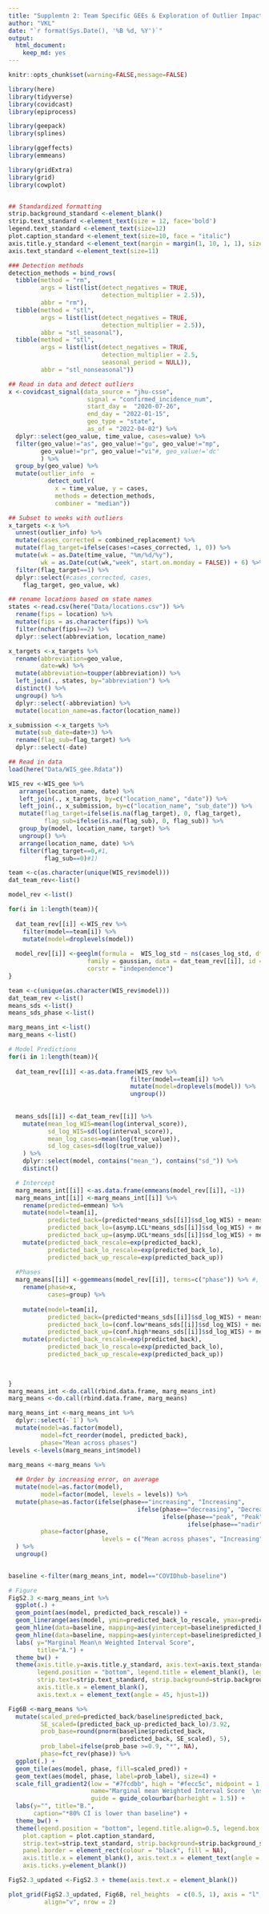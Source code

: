 ```yaml
---
title: "Supplemtn 2: Team Specific GEEs & Exploration of Outlier Impact"
author: "VKL"
date: "`r format(Sys.Date(), '%B %d, %Y')`"
output:
  html_document:
    keep_md: yes
---
```


```r
knitr::opts_chunk$set(warning=FALSE,message=FALSE) 

library(here)
library(tidyverse)
library(covidcast)
library(epiprocess)

library(geepack)
library(splines)

library(ggeffects)
library(emmeans)

library(gridExtra)
library(grid)
library(cowplot)


## Standardized formatting
strip.background_standard <-element_blank()
strip.text_standard <-element_text(size = 12, face='bold')
legend.text_standard <-element_text(size=12)
plot.caption_standard <-element_text(size=10, face = "italic")
axis.title.y_standard <-element_text(margin = margin(1, 10, 1, 1), size=12)
axis.text_standard <-element_text(size=11)

### Detection methods
detection_methods = bind_rows(
  tibble(method = "rm",
         args = list(list(detect_negatives = TRUE,
                          detection_multiplier = 2.5)),
         abbr = "rm"),
  tibble(method = "stl",
         args = list(list(detect_negatives = TRUE,
                          detection_multiplier = 2.5)),
         abbr = "stl_seasonal"),
  tibble(method = "stl",
         args = list(list(detect_negatives = TRUE,
                          detection_multiplier = 2.5,
                          seasonal_period = NULL)),
         abbr = "stl_nonseasonal"))

## Read in data and detect outliers
x <-covidcast_signal(data_source = "jhu-csse",
                      signal = "confirmed_incidence_num",
                      start_day =  "2020-07-26",
                      end_day = "2022-01-15",
                      geo_type = "state",
                      as_of = "2022-04-02") %>%
  dplyr::select(geo_value, time_value, cases=value) %>%   
  filter(geo_value!="as", geo_value!="gu", geo_value!="mp",
         geo_value!="pr", geo_value!="vi"#, geo_value!='dc'
         ) %>% 
  group_by(geo_value) %>%  
  mutate(outlier_info  = 
           detect_outlr(
             x = time_value, y = cases,
             methods = detection_methods,
             combiner = "median")) 

## Subset to weeks with outliers
x_targets <-x %>% 
  unnest(outlier_info) %>%
  mutate(cases_corrected = combined_replacement) %>%
  mutate(flag_target=ifelse(cases!=cases_corrected, 1, 0)) %>%
  mutate(wk = as.Date(time_value, "%m/%d/%y"), 
         wk = as.Date(cut(wk,"week", start.on.monday = FALSE)) + 6) %>% 
  filter(flag_target==1) %>%
  dplyr::select(#cases_corrected, cases, 
    flag_target, geo_value, wk)

## rename locations based on state names
states <-read.csv(here("Data/locations.csv")) %>%
  rename(fips = location) %>%
  mutate(fips = as.character(fips)) %>%
  filter(nchar(fips)==2) %>%
  dplyr::select(abbreviation, location_name)

x_targets <-x_targets %>%
  rename(abbreviation=geo_value,
         date=wk) %>%
  mutate(abbreviation=toupper(abbreviation)) %>%
  left_join(., states, by="abbreviation") %>%
  distinct() %>%
  ungroup() %>%
  dplyr::select(-abbreviation) %>%
  mutate(location_name=as.factor(location_name))

x_submission <-x_targets %>%
  mutate(sub_date=date+3) %>%
  rename(flag_sub=flag_target) %>%
  dplyr::select(-date)

## Read in data
load(here("Data/WIS_gee.Rdata"))

WIS_rev <-WIS_gee %>%
   arrange(location_name, date) %>%
   left_join(., x_targets, by=c("location_name", "date")) %>%
   left_join(., x_submission, by=c("location_name", "sub_date")) %>%
   mutate(flag_target=ifelse(is.na(flag_target), 0, flag_target),
          flag_sub=ifelse(is.na(flag_sub), 0, flag_sub)) %>%
   group_by(model, location_name, target) %>%
   ungroup() %>%
   arrange(location_name, date) %>%
   filter(flag_target==0,#1,
          flag_sub==0)#1)

```


```r

team <-c(as.character(unique(WIS_rev$model)))
dat_team_rev<-list()

model_rev <-list()

for(i in 1:length(team)){
  
  dat_team_rev[[i]] <-WIS_rev %>%
    filter(model==team[i]) %>%
    mutate(model=droplevels(model))
  
  model_rev[[i]] <-geeglm(formula =  WIS_log_std ~ ns(cases_log_std, df=2) + phase + target,
                      family = gaussian, data = dat_team_rev[[i]], id = location_name, wave=date,
                      corstr = "independence")  
}


```


```r

team <-c(unique(as.character(WIS_rev$model))) 
dat_team_rev <-list()
means_sds <-list()
means_sds_phase <-list()

marg_means_int <-list()
marg_means <-list()

# Model Predictions 
for(i in 1:length(team)){
  
  dat_team_rev[[i]] <-as.data.frame(WIS_rev %>%
                                  filter(model==team[i]) %>%
                                  mutate(model=droplevels(model)) %>%
                                  ungroup())
  
  
  means_sds[[i]] <-dat_team_rev[[i]] %>%
    mutate(mean_log_WIS=mean(log(interval_score)),
           sd_log_WIS=sd(log(interval_score)),
           mean_log_cases=mean(log(true_value)),
           sd_log_cases=sd(log(true_value))
    ) %>%
    dplyr::select(model, contains("mean_"), contains("sd_")) %>%
    distinct()

  # Intercept
  marg_means_int[[i]] <-as.data.frame(emmeans(model_rev[[i]], ~1))
  marg_means_int[[i]] <-marg_means_int[[i]] %>%
    rename(predicted=emmean) %>%
    mutate(model=team[i],
           predicted_back=(predicted*means_sds[[i]]$sd_log_WIS) + means_sds[[i]]$mean_log_WIS,
           predicted_back_lo=(asymp.LCL*means_sds[[i]]$sd_log_WIS) + means_sds[[i]]$mean_log_WIS,
           predicted_back_up=(asymp.UCL*means_sds[[i]]$sd_log_WIS) + means_sds[[i]]$mean_log_WIS) %>%
    mutate(predicted_back_rescale=exp(predicted_back),
           predicted_back_lo_rescale=exp(predicted_back_lo),
           predicted_back_up_rescale=exp(predicted_back_up))
  
  #Phases
  marg_means[[i]] <-ggemmeans(model_rev[[i]], terms=c("phase")) %>% #, "cases_log_std[-2:2]")) %>%
    rename(phase=x,
           cases=group) %>%
  
    mutate(model=team[i],
           predicted_back=(predicted*means_sds[[i]]$sd_log_WIS) + means_sds[[i]]$mean_log_WIS,
           predicted_back_lo=(conf.low*means_sds[[i]]$sd_log_WIS) + means_sds[[i]]$mean_log_WIS,
           predicted_back_up=(conf.high*means_sds[[i]]$sd_log_WIS) + means_sds[[i]]$mean_log_WIS) %>%
    mutate(predicted_back_rescale=exp(predicted_back),
           predicted_back_lo_rescale=exp(predicted_back_lo),
           predicted_back_up_rescale=exp(predicted_back_up)) 
  
  

}
marg_means_int <-do.call(rbind.data.frame, marg_means_int)
marg_means <-do.call(rbind.data.frame, marg_means)

marg_means_int <-marg_means_int %>% 
  dplyr::select(-`1`) %>%
  mutate(model=as.factor(model),
         model=fct_reorder(model, predicted_back),
         phase="Mean across phases") 
levels <-levels(marg_means_int$model)

marg_means <-marg_means %>%
  
  ## Order by increasing error, on average
  mutate(model=as.factor(model),
         model=factor(model, levels = levels)) %>%
  mutate(phase=as.factor(ifelse(phase=="increasing", "Increasing",
                                    ifelse(phase=="decreasing", "Decreasing",
                                           ifelse(phase=="peak", "Peak",
                                                  ifelse(phase=="nadir", "Nadir", "Mean across phases"))))),
         phase=factor(phase, 
                          levels = c("Mean across phases", "Increasing", "Peak", "Decreasing",  "Nadir"))
  ) %>%
  ungroup()
  

baseline <-filter(marg_means_int, model=="COVIDhub-baseline")

# Figure
FigS2.3 <-marg_means_int %>%
  ggplot(.) +
  geom_point(aes(model, predicted_back_rescale)) +
  geom_linerange(aes(model, ymin=predicted_back_lo_rescale, ymax=predicted_back_up_rescale)) +
  geom_hline(data=baseline, mapping=aes(yintercept=baseline$predicted_back_lo_rescale), color="red", linetype="dashed") + 
  geom_hline(data=baseline, mapping=aes(yintercept=baseline$predicted_back_up_rescale), color="red", linetype="dashed") +
  labs( y="Marginal Mean\n Weighted Interval Score", 
        title="A.") +
  theme_bw() +
  theme(axis.title.y=axis.title.y_standard, axis.text=axis.text_standard,
        legend.position = "bottom", legend.title = element_blank(), legend.text=legend.text_standard,
        strip.text=strip.text_standard, strip.background=strip.background_standard,
        axis.title.x = element_blank(),
        axis.text.x = element_text(angle = 45, hjust=1))

Fig6B <-marg_means %>%
  mutate(scaled_pred=predicted_back/baseline$predicted_back,
         SE_scaled=(predicted_back_up-predicted_back_lo)/3.92,
         prob_base=round(pnorm(baseline$predicted_back,
                               predicted_back, SE_scaled), 5),
         prob_label=ifelse(prob_base >=0.9, "*", NA),
         phase=fct_rev(phase)) %>%
  ggplot(.) +
  geom_tile(aes(model, phase, fill=scaled_pred)) +
  geom_text(aes(model, phase, label=prob_label), size=4) +
  scale_fill_gradient2(low = "#7fcdbb", high = "#fecc5c", midpoint = 1.0,
                       name="Marginal mean Weighted Interval Score  \nscaled to the marginal mean  \nof COVIDhub-baseline model  \nacross all phases",
                       guide = guide_colourbar(barheight = 1.5)) +
  labs(y="", title="B.",
       caption="*80% CI is lower than baseline") + 
  theme_bw() +
  theme(legend.position = "bottom", legend.title.align=0.5, legend.box.just = "center", 
    plot.caption = plot.caption_standard,
    strip.text=strip.text_standard, strip.background=strip.background_standard,
    panel.border = element_rect(colour = "black", fill = NA),
    axis.title.x = element_blank(), axis.text.x = element_text(angle = 45, hjust=1), axis.text=axis.text_standard,
    axis.ticks.y=element_blank())

```

```r

FigS2.3_updated <-FigS2.3 + theme(axis.text.x = element_blank())

plot_grid(FigS2.3_updated, Fig6B, rel_heights  = c(0.5, 1), axis = "l",
          align="v", nrow = 2)

```

